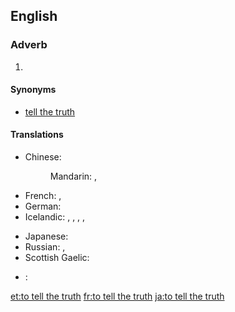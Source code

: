 ==English==

===Adverb===
{{head|en|adverb|head=to [[tell]] [[the]] [[truth]]}}

# {{context|idiomatic}} {{non-gloss definition|An attestation to the truthfulness and frankness of an associated statement}}

====Synonyms====
* {{sense|attestation}} [[tell the truth]]

====Translations====
{{trans-top|attestation of truthfulness and frankness}}
* Chinese:
*: Mandarin: {{t|cmn|老實說|sc=Hani}},  {{t|cmn|老实说|tr=lǎoshishuō|sc=Hani}}
* French: {{t+|fr|à vrai dire}}, {{t+|fr|à dire vrai}}
* German: {{t-|de|um die Wahrheit zu sagen}}
* Icelandic: {{t-|is|reyndar}},  {{t-|is|raunar}},  {{t-|is|í raun og veru}},  {{t-|is|satt best að segja}},  {{t-|is|frómt frá sagt}}
{{trans-mid}}
* Japanese: {{t-|ja|実を言えば|tr=じつをいえば, jitsu-o ieba}}
* Russian: {{t-|ru|по правде говоря|tr=po právde govorjá}},  {{t-|ru|честно говоря|tr=čéstno govorjá}}
* Scottish Gaelic: {{t-|gd|leis an fhìrinn innse}}
{{trans-bottom}}

{{checktrans-top}}
* {{ttbc|eo}}: {{t-|eo|verdire}}
{{trans-mid}}
{{trans-bottom}}

[[et:to tell the truth]]
[[fr:to tell the truth]]
[[ja:to tell the truth]]